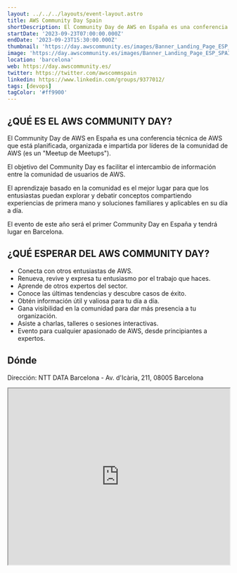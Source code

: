 ```yaml
---
layout: ../../../layouts/event-layout.astro
title: AWS Community Day Spain
shortDescription: El Community Day de AWS en España es una conferencia técnica de AWS que está planificada, organizada e impartida por líderes de la comunidad de AWS (es un "Meetup de Meetups").
startDate: '2023-09-23T07:00:00.000Z'
endDate: '2023-09-23T15:30:00.000Z'
thumbnail: 'https://day.awscommunity.es/images/Banner_Landing_Page_ESP_SPAIN_NOQRNOCTA.jpg'
image: 'https://day.awscommunity.es/images/Banner_Landing_Page_ESP_SPAIN_NOQRNOCTA.jpg'
location: 'barcelona'
web: https://day.awscommunity.es/
twitter: https://twitter.com/awscommspain
linkedin: https://www.linkedin.com/groups/9377012/
tags: [devops]
tagColor: '#ff9900'
---
```


## ¿QUÉ ES EL AWS COMMUNITY DAY?

El Community Day de AWS en España es una conferencia técnica de AWS que está planificada, organizada e impartida por líderes de la comunidad de AWS (es un "Meetup de Meetups").

El objetivo del Community Day es facilitar el intercambio de información entre la comunidad de usuarios de AWS.

El aprendizaje basado en la comunidad es el mejor lugar para que los entusiastas puedan explorar y debatir conceptos compartiendo experiencias de primera mano y soluciones familiares y aplicables en su día a día.

El evento de este año será el primer Community Day en España y tendrá lugar en Barcelona.

## ¿QUÉ ESPERAR DEL AWS COMMUNITY DAY?

- Conecta con otros entusiastas de AWS.
- Renueva, revive y expresa tu entusiasmo por el trabajo que haces.
- Aprende de otros expertos del sector.
- Conoce las últimas tendencias y descubre casos de éxito.
- Obtén información útil y valiosa para tu día a día.
- Gana visibilidad en la comunidad para dar más presencia a tu organización.
- Asiste a charlas, talleres o sesiones interactivas.
- Evento para cualquier apasionado de AWS, desde principiantes a expertos.

## Dónde

Dirección: NTT DATA Barcelona - Av. d'Icària, 211, 08005 Barcelona

<iframe
  style="width: 100%; height: 400px;"
  height="400"
  allowfullscreen=""
  loading="lazy"
  referrerpolicy="no-referrer-when-downgrade"
  src="https://www.google.com/maps/embed?pb=!1m14!1m8!1m3!1d23944.44107442606!2d2.20044!3d41.394609!3m2!1i1024!2i768!4f13.1!3m3!1m2!1s0x12a4a3dbb956fc33%3A0x9a168556a7520ad2!2sNTT%20DATA%20Barcelona!5e0!3m2!1ses!2ses!4v1692087805442!5m2!1ses!2ses"
  aria-label="NTT DATA Barcelona - Av. d'Icària, 211, 08005 Barcelona"
></iframe>
